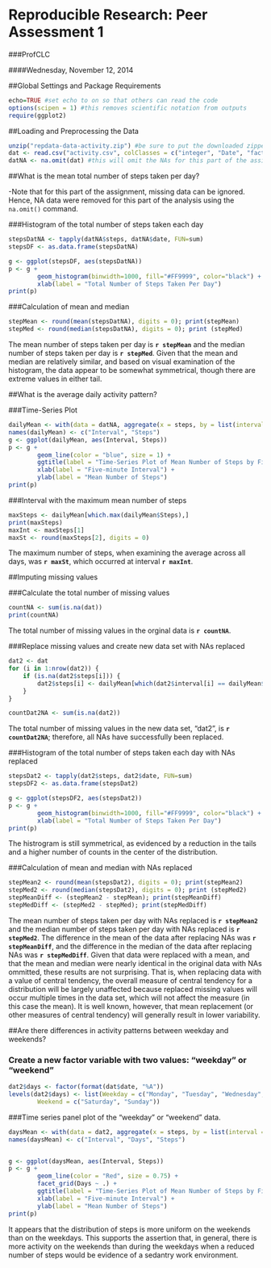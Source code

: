 Reproducible Research: Peer Assessment 1
========================================

###ProfCLC

####Wednesday, November 12, 2014


##Global Settings and Package Requirements

```r
echo=TRUE #set echo to on so that others can read the code
options(scipen = 1) #this removes scientific notation from outputs
require(ggplot2)
```

##Loading and Preprocessing the Data

```r
unzip("repdata-data-activity.zip") #be sure to put the downloaded zipped file in your working directory
dat <- read.csv("activity.csv", colClasses = c("integer", "Date", "factor"))
datNA <- na.omit(dat) #this will omit the NAs for this part of the assignment
```

##What is the mean total number of steps taken per day?

-Note that for this part of the assignment, missing data can be ignored.  Hence, NA data were removed for this part of the analysis using the `na.omit()` command.

###Histogram of the total number of steps taken each day

```r
stepsDatNA <- tapply(datNA$steps, datNA$date, FUN=sum)
stepsDF <- as.data.frame(stepsDatNA)

g <- ggplot(stepsDF, aes(stepsDatNA))
p <- g + 
        geom_histogram(binwidth=1000, fill="#FF9999", color="black") +
        xlab(label = "Total Number of Steps Taken Per Day")
print(p)
```

###Calculation of mean and median

```r
stepMean <- round(mean(stepsDatNA), digits = 0); print(stepMean)
stepMed <- round(median(stepsDatNA), digits = 0); print (stepMed)
```

The mean number of steps taken per day is **`r stepMean`** and the median number of steps taken per day is **`r stepMed`**. Given that the mean and median are relatively similar, and based on visual examination of the histogram, the data appear to be somewhat symmetrical, though there are extreme values in either tail.

##What is the average daily activity pattern?

###Time-Series Plot
```r
dailyMean <- with(data = datNA, aggregate(x = steps, by = list(interval = as.numeric(as.character(datNA$interval))), FUN = mean, na.rm = TRUE))
names(dailyMean) <- c("Interval", "Steps")
g <- ggplot(dailyMean, aes(Interval, Steps))
p <- g +
        geom_line(color = "blue", size = 1) +
        ggtitle(label = "Time-Series Plot of Mean Number of Steps by Five-Minute Interval") +
        xlab(label = "Five-minute Interval") +
        ylab(label = "Mean Number of Steps")
print(p)
```

###Interval with the maximum mean number of steps

```r
maxSteps <- dailyMean[which.max(dailyMean$Steps),]
print(maxSteps)
maxInt <- maxSteps[1]
maxSt <- round(maxSteps[2], digits = 0)
```
The maximum number of steps, when examining the average across all days, was **`r maxSt`**, which occurred at interval **`r maxInt`**.

##Imputing missing values

###Calculate the total number of missing values

```r
countNA <- sum(is.na(dat))
print(countNA)
```
The total number of missing values in the orginal data is **`r countNA`**.

###Replace missing values and create new data set with NAs replaced

```r
dat2 <- dat 
for (i in 1:nrow(dat2)) {
    if (is.na(dat2$steps[i])) {
        dat2$steps[i] <- dailyMean[which(dat2$interval[i] == dailyMean$Interval), ]$Steps
    }
}

countDat2NA <- sum(is.na(dat2))
```
The total number of missing values in the new data set, "dat2", is **`r countDat2NA`**; therefore, all NAs have successfully been replaced.

###Histogram of the total number of steps taken each day with NAs replaced

```r
stepsDat2 <- tapply(dat2$steps, dat2$date, FUN=sum)
stepsDF2 <- as.data.frame(stepsDat2)

g <- ggplot(stepsDF2, aes(stepsDat2))
p <- g + 
        geom_histogram(binwidth=1000, fill="#FF9999", color="black") +
        xlab(label = "Total Number of Steps Taken Per Day")
print(p)
```

The histrogram is still symmetrical, as evidenced by a reduction in the tails and a higher number of counts in the center of the distribution.

###Calculation of mean and median with NAs replaced

```r
stepMean2 <- round(mean(stepsDat2), digits = 0); print(stepMean2)
stepMed2 <- round(median(stepsDat2), digits = 0); print (stepMed2)
stepMeanDiff <- (stepMean2 - stepMean); print(stepMeanDiff)
stepMedDiff <- (stepMed2 - stepMed); print(stepMedDiff)
```

The mean number of steps taken per day with NAs replaced is **`r stepMean2`** and the median number of steps taken per day with NAs replaced is **`r stepMed2`**. The difference in the mean of the data after replacing NAs was **`r stepMeanDiff`**, and the difference in the median of the data after replacing NAs was **`r stepMedDiff`**. Given that data were replaced with a mean, and that the mean and median were nearly identical in the original data with NAs ommitted, these results are not surprising.  That is, when replacing data with a value of central tendency, the overall measure of central tendency for a distribution will be largely unaffected because replaced missing values will occur multiple times in the data set, which will not affect the measure (in this case the mean).  It is well known, however, that mean replacement (or other measures of central tendency) will generally result in lower variability.

##Are there differences in activity patterns between weekday and weekends?

### Create a new factor variable with two values: "weekday" or "weekend"

```r
dat2$days <- factor(format(dat$date, "%A"))
levels(dat2$days) <- list(Weekday = c("Monday", "Tuesday", "Wednesday","Thursday", "Friday"),
        Weekend = c("Saturday", "Sunday"))
```

###Time series panel plot of the "weekday" or "weekend" data.

```r
daysMean <- with(data = dat2, aggregate(x = steps, by = list(interval = as.numeric(as.character(dat2$interval)), days = dat2$days), FUN = mean))
names(daysMean) <- c("Interval", "Days", "Steps")


g <- ggplot(daysMean, aes(Interval, Steps))
p <- g +
        geom_line(color = "Red", size = 0.75) +
        facet_grid(Days ~ .) +
        ggtitle(label = "Time-Series Plot of Mean Number of Steps by Five-Minute Interval") +
        xlab(label = "Five-minute Interval") +
        ylab(label = "Mean Number of Steps")
print(p)
```

It appears that the distribution of steps is more uniform on the weekends than on the weekdays.  This supports the assertion that, in general, there is more activity on the weekends than during the weekdays when a reduced number of steps would be evidence of a sedantry work environment.
